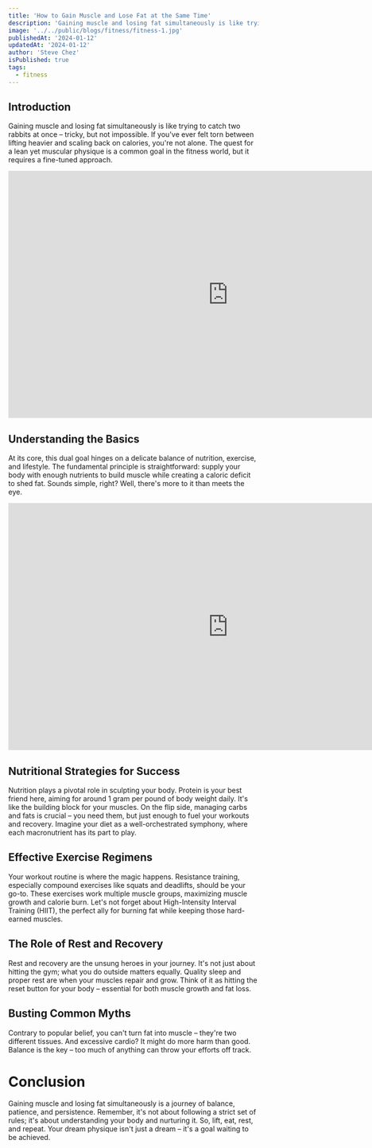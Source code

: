 ```yaml
---
title: 'How to Gain Muscle and Lose Fat at the Same Time'
description: 'Gaining muscle and losing fat simultaneously is like trying to catch two rabbits at once – tricky, but not impossible.'
image: '../../public/blogs/fitness/fitness-1.jpg'
publishedAt: '2024-01-12'
updatedAt: '2024-01-12'
author: 'Steve Chez'
isPublished: true
tags:
  - fitness
---
```


## Introduction

Gaining muscle and losing fat simultaneously is like trying to catch two rabbits at once – tricky, but not impossible. If you've ever felt torn between lifting heavier and scaling back on calories, you're not alone. The quest for a lean yet muscular physique is a common goal in the fitness world, but it requires a fine-tuned approach.

<iframe
	width="883"
	height="497"
	src="https://www.youtube.com/embed/Yde-QNORUao"
	title="How to Gain Muscle and Lose Fat at the Same Time"
	frameborder="0"
	allow="accelerometer; autoplay; clipboard-write; encrypted-media; gyroscope; picture-in-picture; web-share"
	allowfullscreen
></iframe>

## Understanding the Basics

At its core, this dual goal hinges on a delicate balance of nutrition, exercise, and lifestyle. The fundamental principle is straightforward: supply your body with enough nutrients to build muscle while creating a caloric deficit to shed fat. Sounds simple, right? Well, there's more to it than meets the eye.

<iframe
	width="883"
	height="497"
	src="https://www.youtube.com/embed/EUpfBUjKTTc"
	title="How to Gain Muscle and Lose Fat at the Same Time"
	frameborder="0"
	allow="accelerometer; autoplay; clipboard-write; encrypted-media; gyroscope; picture-in-picture; web-share"
	allowfullscreen
></iframe>

## Nutritional Strategies for Success

Nutrition plays a pivotal role in sculpting your body. Protein is your best friend here, aiming for around 1 gram per pound of body weight daily. It's like the building block for your muscles. On the flip side, managing carbs and fats is crucial – you need them, but just enough to fuel your workouts and recovery. Imagine your diet as a well-orchestrated symphony, where each macronutrient has its part to play.

## Effective Exercise Regimens

Your workout routine is where the magic happens. Resistance training, especially compound exercises like squats and deadlifts, should be your go-to. These exercises work multiple muscle groups, maximizing muscle growth and calorie burn. Let's not forget about High-Intensity Interval Training (HIIT), the perfect ally for burning fat while keeping those hard-earned muscles.

## The Role of Rest and Recovery

Rest and recovery are the unsung heroes in your journey. It's not just about hitting the gym; what you do outside matters equally. Quality sleep and proper rest are when your muscles repair and grow. Think of it as hitting the reset button for your body – essential for both muscle growth and fat loss.

## Busting Common Myths

Contrary to popular belief, you can't turn fat into muscle – they're two different tissues. And excessive cardio? It might do more harm than good. Balance is the key – too much of anything can throw your efforts off track.

# Conclusion

Gaining muscle and losing fat simultaneously is a journey of balance, patience, and persistence. Remember, it's not about following a strict set of rules; it's about understanding your body and nurturing it. So, lift, eat, rest, and repeat. Your dream physique isn't just a dream – it's a goal waiting to be achieved.
